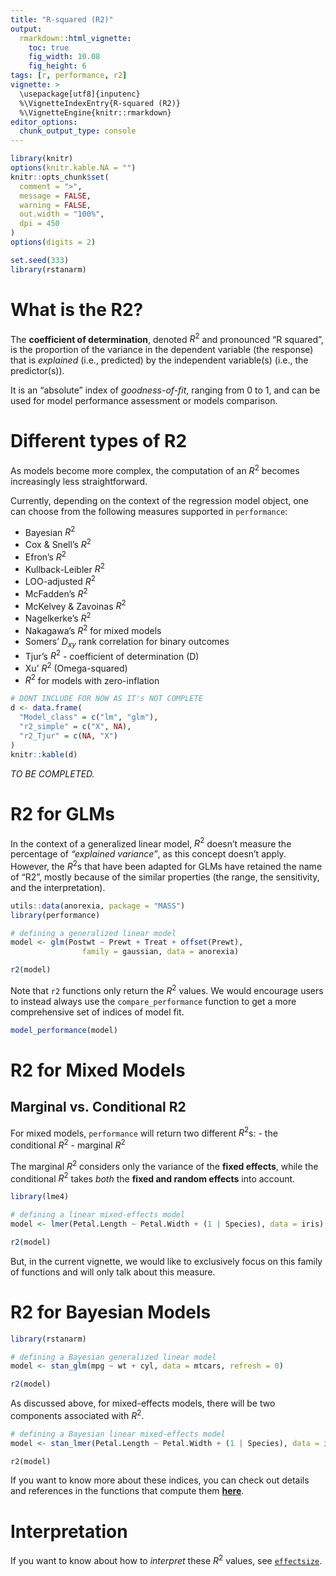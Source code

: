 ```yaml
---
title: "R-squared (R2)"
output: 
  rmarkdown::html_vignette:
    toc: true
    fig_width: 10.08
    fig_height: 6
tags: [r, performance, r2]
vignette: >
  \usepackage[utf8]{inputenc}
  %\VignetteIndexEntry{R-squared (R2)}
  %\VignetteEngine{knitr::rmarkdown}
editor_options: 
  chunk_output_type: console
---
```


```r
library(knitr)
options(knitr.kable.NA = "")
knitr::opts_chunk$set(
  comment = ">",
  message = FALSE,
  warning = FALSE,
  out.width = "100%",
  dpi = 450
)
options(digits = 2)

set.seed(333)
library(rstanarm)
```

# What is the R2?

The **coefficient of determination**, denoted $R^2$ and pronounced "R squared",
is the proportion of the variance in the dependent variable (the response) that
is *explained* (i.e., predicted) by the independent variable(s) (i.e., the
predictor(s)).

It is an "absolute" index of *goodness-of-fit*, ranging from 0 to 1, and can be used for model performance assessment or models comparison.

# Different types of R2

As models become more complex, the computation of an $R^2$ becomes increasingly
less straightforward.

Currently, depending on the context of the regression model object, one can
choose from the following measures supported in `performance`:

- Bayesian $R^2$
- Cox & Snell's $R^2$
- Efron's $R^2$
- Kullback-Leibler $R^2$
- LOO-adjusted $R^2$
- McFadden's $R^2$
- McKelvey & Zavoinas $R^2$
- Nagelkerke's $R^2$
- Nakagawa's $R^2$ for mixed models
- Somers' $D_{xy}$ rank correlation for binary outcomes
- Tjur's $R^2$ - coefficient of determination (D)
- Xu' $R^2$ (Omega-squared)
- $R^2$ for models with zero-inflation

```r
# DONT INCLUDE FOR NOW AS IT's NOT COMPLETE
d <- data.frame(
  "Model_class" = c("lm", "glm"),
  "r2_simple" = c("X", NA),
  "r2_Tjur" = c(NA, "X")
)
knitr::kable(d)
```

*TO BE COMPLETED.*

# R2 for GLMs

In the context of a generalized linear model, $R^2$ doesn't measure the
percentage of *"explained variance"*, as this concept doesn't apply. However,
the $R^2$s that have been adapted for GLMs have retained the name of "R2",
mostly because of the similar properties (the range, the sensitivity, and the
interpretation).

```r
utils::data(anorexia, package = "MASS")
library(performance)

# defining a generalized linear model
model <- glm(Postwt ~ Prewt + Treat + offset(Prewt),
                family = gaussian, data = anorexia)

r2(model)
```

Note that `r2` functions only return the $R^2$ values. We would encourage users
to instead always use the `compare_performance` function to get a more
comprehensive set of indices of model fit.

```r
model_performance(model)
```

# R2 for Mixed Models

## Marginal vs. Conditional R2

For mixed models, `performance` will return two different $R^2$s:
- the conditional $R^2$ 
- marginal $R^2$ 

The marginal $R^2$ considers only the variance of the **fixed effects**, while
the conditional $R^2$ takes *both* the **fixed and random effects** into
account.

```r
library(lme4)

# defining a linear mixed-effects model
model <- lmer(Petal.Length ~ Petal.Width + (1 | Species), data = iris)

r2(model)
```

But, in the current vignette, we would like to exclusively focus on this family
of functions and will only talk about this measure.

# R2 for Bayesian Models

```r
library(rstanarm)

# defining a Bayesian generalized linear model
model <- stan_glm(mpg ~ wt + cyl, data = mtcars, refresh = 0)

r2(model)
```

As discussed above, for mixed-effects models, there will be two components associated with $R^2$.

```r
# defining a Bayesian linear mixed-effects model
model <- stan_lmer(Petal.Length ~ Petal.Width + (1 | Species), data = iris, refresh = 0)

r2(model)
```

If you want to know more about these indices, you can check out details and
references in the functions that compute them
[**here**](https://easystats.github.io/performance/reference/index.html#section-r-functions).

# Interpretation

If you want to know about how to *interpret* these $R^2$ values, see [`effectsize`](https://easystats.github.io/effectsize/reference/interpret_r2.html).